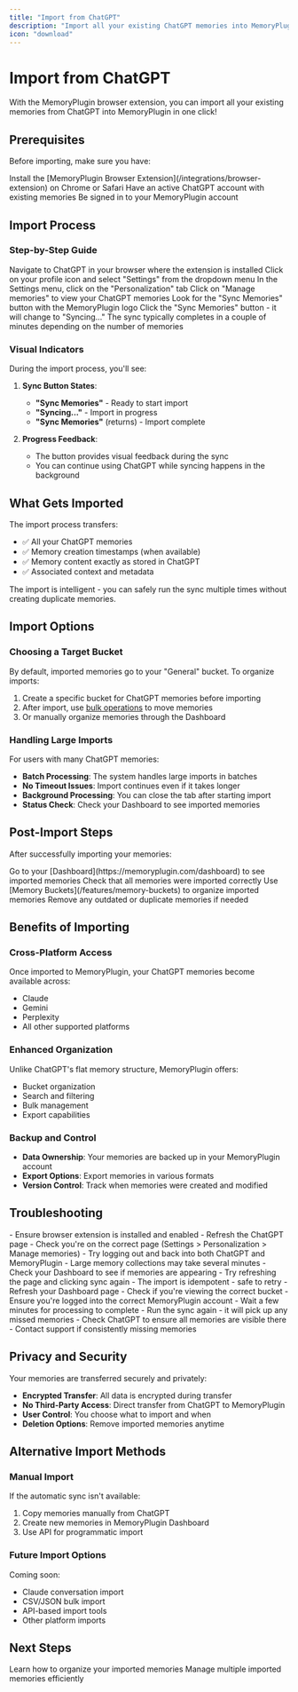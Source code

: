 ```yaml
---
title: "Import from ChatGPT"
description: "Import all your existing ChatGPT memories into MemoryPlugin with one click"
icon: "download"
---
```


# Import from ChatGPT

With the MemoryPlugin browser extension, you can import all your existing memories from ChatGPT into MemoryPlugin in one click!

## Prerequisites

Before importing, make sure you have:

<Steps>
  <Step title="Browser Extension Installed">
    Install the [MemoryPlugin Browser Extension](/integrations/browser-extension) on Chrome or Safari
  </Step>
  <Step title="ChatGPT Account">
    Have an active ChatGPT account with existing memories
  </Step>
  <Step title="MemoryPlugin Account">
    Be signed in to your MemoryPlugin account
  </Step>
</Steps>

## Import Process

### Step-by-Step Guide

<Steps>
  <Step title="Open ChatGPT">
    Navigate to ChatGPT in your browser where the extension is installed
  </Step>
  <Step title="Open Settings">
    Click on your profile icon and select "Settings" from the dropdown menu
  </Step>
  <Step title="Navigate to Personalization">
    In the Settings menu, click on the "Personalization" tab
  </Step>
  <Step title="Manage Memories">
    Click on "Manage memories" to view your ChatGPT memories
  </Step>
  <Step title="Find Sync Button">
    Look for the "Sync Memories" button with the MemoryPlugin logo
  </Step>
  <Step title="Start Sync">
    Click the "Sync Memories" button - it will change to "Syncing..."
  </Step>
  <Step title="Wait for Completion">
    The sync typically completes in a couple of minutes depending on the number of memories
  </Step>
</Steps>

### Visual Indicators

During the import process, you'll see:

1. **Sync Button States**:
   - **"Sync Memories"** - Ready to start import
   - **"Syncing..."** - Import in progress
   - **"Sync Memories"** (returns) - Import complete

2. **Progress Feedback**:
   - The button provides visual feedback during the sync
   - You can continue using ChatGPT while syncing happens in the background

## What Gets Imported

The import process transfers:

- ✅ All your ChatGPT memories
- ✅ Memory creation timestamps (when available)
- ✅ Memory content exactly as stored in ChatGPT
- ✅ Associated context and metadata

<Info>
The import is intelligent - you can safely run the sync multiple times without creating duplicate memories.
</Info>

## Import Options

### Choosing a Target Bucket

By default, imported memories go to your "General" bucket. To organize imports:

1. Create a specific bucket for ChatGPT memories before importing
2. After import, use [bulk operations](/features/bulk-operations) to move memories
3. Or manually organize memories through the Dashboard

### Handling Large Imports

For users with many ChatGPT memories:

- **Batch Processing**: The system handles large imports in batches
- **No Timeout Issues**: Import continues even if it takes longer
- **Background Processing**: You can close the tab after starting import
- **Status Check**: Check your Dashboard to see imported memories

## Post-Import Steps

After successfully importing your memories:

<Steps>
  <Step title="Verify Import">
    Go to your [Dashboard](https://memoryplugin.com/dashboard) to see imported memories
  </Step>
  <Step title="Review Memories">
    Check that all memories were imported correctly
  </Step>
  <Step title="Organize">
    Use [Memory Buckets](/features/memory-buckets) to organize imported memories
  </Step>
  <Step title="Clean Up">
    Remove any outdated or duplicate memories if needed
  </Step>
</Steps>

## Benefits of Importing

### Cross-Platform Access
Once imported to MemoryPlugin, your ChatGPT memories become available across:
- Claude
- Gemini
- Perplexity
- All other supported platforms

### Enhanced Organization
Unlike ChatGPT's flat memory structure, MemoryPlugin offers:
- Bucket organization
- Search and filtering
- Bulk management
- Export capabilities

### Backup and Control
- **Data Ownership**: Your memories are backed up in your MemoryPlugin account
- **Export Options**: Export memories in various formats
- **Version Control**: Track when memories were created and modified

## Troubleshooting

<AccordionGroup>
  <Accordion title="Sync button not appearing">
    - Ensure browser extension is installed and enabled
    - Refresh the ChatGPT page
    - Check you're on the correct page (Settings > Personalization > Manage memories)
    - Try logging out and back into both ChatGPT and MemoryPlugin
  </Accordion>
  <Accordion title="Sync seems stuck">
    - Large memory collections may take several minutes
    - Check your Dashboard to see if memories are appearing
    - Try refreshing the page and clicking sync again
    - The import is idempotent - safe to retry
  </Accordion>
  <Accordion title="Memories not showing in Dashboard">
    - Refresh your Dashboard page
    - Check if you're viewing the correct bucket
    - Ensure you're logged into the correct MemoryPlugin account
    - Wait a few minutes for processing to complete
  </Accordion>
  <Accordion title="Partial import">
    - Run the sync again - it will pick up any missed memories
    - Check ChatGPT to ensure all memories are visible there
    - Contact support if consistently missing memories
  </Accordion>
</AccordionGroup>

## Privacy and Security

<Info>
Your memories are transferred securely and privately:
</Info>

- **Encrypted Transfer**: All data is encrypted during transfer
- **No Third-Party Access**: Direct transfer from ChatGPT to MemoryPlugin
- **User Control**: You choose what to import and when
- **Deletion Options**: Remove imported memories anytime

## Alternative Import Methods

### Manual Import
If the automatic sync isn't available:
1. Copy memories manually from ChatGPT
2. Create new memories in MemoryPlugin Dashboard
3. Use API for programmatic import

### Future Import Options
Coming soon:
- Claude conversation import
- CSV/JSON bulk import
- API-based import tools
- Other platform imports

## Next Steps

<CardGroup cols={2}>
  <Card
    title="Organize with Buckets"
    icon="folder"
    href="/features/memory-buckets"
  >
    Learn how to organize your imported memories
  </Card>
  <Card
    title="Use Bulk Operations"
    icon="list"
    href="/features/bulk-operations"
  >
    Manage multiple imported memories efficiently
  </Card>
</CardGroup>